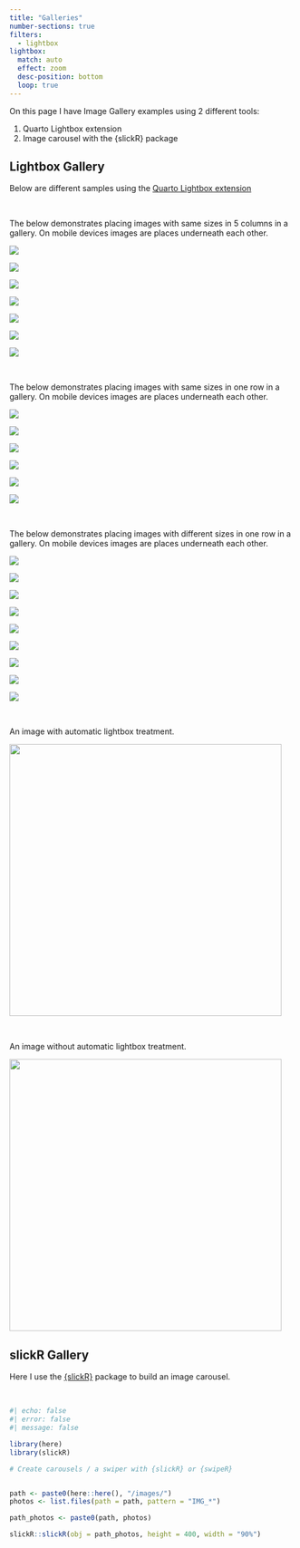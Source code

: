 ```yaml
---
title: "Galleries"
number-sections: true
filters:
  - lightbox
lightbox: 
  match: auto
  effect: zoom
  desc-position: bottom
  loop: true
---
```


On this page I have Image Gallery examples using 2 different tools:

1. Quarto Lightbox extension
1. Image carousel with the {slickR} package

## Lightbox Gallery

Below are different samples using the [Quarto Lightbox extension](https://github.com/quarto-ext/lightbox)

\

The below demonstrates placing images with same sizes in 5 columns in a gallery. On mobile devices images are places underneath each other.

::: {layout-ncol=5}

![](images/IMG_5948.JPG){group="slide_1" description="Can Lis - et af Utzons mesterværker på Mallorca. (© Morten Lorenzen) "}

![](images/IMG_5974.JPG){group="slide_1" description="Can Lis - et af Utzons mesterværker på Mallorca. (© Morten Lorenzen) "}

![](images/IMG_5983.JPG){group="slide_1" description="Can Lis - et af Utzons mesterværker på Mallorca. (© Morten Lorenzen) "}

![](images/IMG_5985.JPG){group="slide_1" description="Can Lis - et af Utzons mesterværker på Mallorca. (© Morten Lorenzen) "}

![](images/IMG_5986.JPG){group="slide_1" description="Can Lis - et af Utzons mesterværker på Mallorca. (© Morten Lorenzen) "}

![](images/IMG_6074.JPG){group="slide_1" description="Can Lis - et af Utzons mesterværker på Mallorca. (© Morten Lorenzen)"}

![](images/IMG_6113.JPG){group="slide_1" description="Can Lis - et af Utzons mesterværker på Mallorca. (© Morten Lorenzen) "}

:::

\

The below demonstrates placing images with same sizes in one row in a gallery.  On mobile devices images are places underneath each other.

::: {layout-nrow=1}

![](images/IMG_2356.jpeg){group="slide_3" description="Brage på tur på Isefjorden og Roskilde fjord i 2021. (© Morten Lorenzen)"}

![](images/IMG_2378.jpeg){group="slide_3" description="Tjalfe, Freja og Røskva på tur på Isefjorden og Roskilde fjord i 2021. (© Morten Lorenzen) "}

![](images/IMG_2427.jpeg){group="slide_3" description="Inriggere på tur på Isefjorden og Roskilde fjord i 2021. (© Morten Lorenzen) "}

![](images/IMG_2846.jpeg){group="slide_3" description="Med gig både på Douro floden i Portugal i 2021. (© Morten Lorenzen)"}

![](images/IMG_2862.jpeg){group="slide_3" description="Med gig både på Douro floden i Portugal i 2021. (© Morten Lorenzen)"}

![](images/IMG_2932.jpeg){group="slide_3" description="Med gig både på Douro floden i Portugal i 2021. (© Morten Lorenzen)"}

:::

\

The below demonstrates placing images with different sizes in one row in a gallery. On mobile devices images are places underneath each other.

::: {layout-nrow=1}

![](images/Compr_unsplash01.jpeg){group="slide_2" description="Here is a text for the image."}

![](images/Compr_unsplash02.jpeg){group="slide_2" description="Here is a text for the image."}

![](images/Compr_unsplash03.jpeg){group="slide_2" description="Here is a text for the image."}

![](images/Compr_unsplash04.jpeg){group="slide_2" description="Here is a text for the image."}

![](images/Compr_unsplash05.jpeg){group="slide_2" description="Here is a text for the image."}

![](images/Compr_unsplash06.jpeg){group="slide_2" description="Here is a text for the image."}

![](images/Compr_unsplash07.jpeg){group="slide_2" description="Here is a text for the image."}

![](images/Compr_unsplash08.jpeg){group="slide_2" description="Here is a text for the image."}

![](images/Compr_unsplash09.jpeg){group="slide_2" description="Here is a text for the image."}
:::

\

An image with automatic lightbox treatment.

![](images/IMG_5935.JPG){description="Can Lis - et af Utzons mesterværker på Mallorca. (© Morten Lorenzen) " width=5in fig-align="left"}

\

An image without  automatic lightbox treatment.

![](images/IMG_5935.JPG){description="Can Lis - et af Utzons mesterværker på Mallorca. (© Morten Lorenzen)" width=5in fig-align="left" .nolightbox}



## slickR Gallery

Here I use the [{slickR} ](https://cran.r-project.org/web/packages/slickR/index.html) package to build an image carousel.

\

```r
#| echo: false
#| error: false
#| message: false

library(here)
library(slickR)

# Create carousels / a swiper with {slickR} or {swipeR}


path <- paste0(here::here(), "/images/")
photos <- list.files(path = path, pattern = "IMG_*")

path_photos <- paste0(path, photos)

slickR::slickR(obj = path_photos, height = 400, width = "90%")
```
